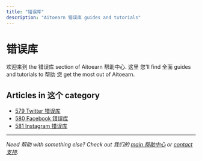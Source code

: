 ```yaml
---
title: "错误库"
description: "Aitoearn 错误库 guides and tutorials"
---
```


# 错误库

欢迎来到 the 错误库 section of Aitoearn 帮助中心. 这里 您'll find 全面 guides and tutorials to 帮助 您 get the most out of Aitoearn.

## Articles in 这个 category

- [579 Twitter 错误库](579-Twitter-错误-library)
- [580 Facebook 错误库](580-Facebook-错误-library)
- [581 Instagram 错误库](581-Instagram-错误-library)

---

*Need 帮助 with something else? Check out 我们的 [main 帮助中心](/en/帮助-center) or [contact 支持](mailto:hello@aitoearn.com).*
